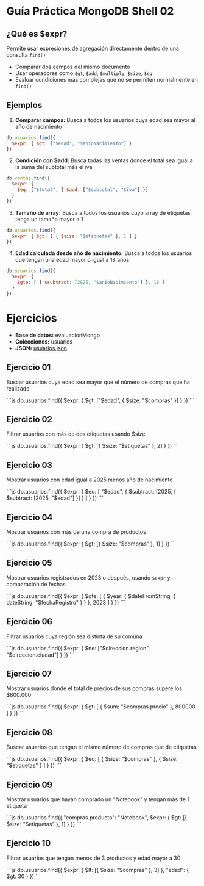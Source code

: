 # Guía Práctica MongoDB Shell 02

## ¿Qué es $expr?
Permite usar expresiones de agregación directamente dentro de una consulta `find()`

- Comparar dos campos del mismo documento
- Usar operadores como `$gt`, `$add`, `$multiply`, `$size`, `$eq`
- Evaluar condiciones más complejas que no se permiten normalmente en `find()`

## Ejemplos

1. **Comparar campos:** Busca a todos los usuarios cuya edad sea mayor al año de nacimiento

```js
db.usuarios.find({
  $expr: { $gt: ["$edad", "$anioNacimiento"] }
})
```

2. **Condición con $add:** Busca todas las ventas donde el total sea igual a la suma del subtotal más el iva 

```js
db.ventas.find({
  $expr: {
    $eq: ["$total", { $add: ["$subtotal", "$iva"] }]
  }
})
```

3. **Tamaño de array:** Busca a todos los usuarios cuyo array de etiquetas tenga un tamaño mayor a 1

```js
db.usuarios.find({
  $expr: { $gt: [ { $size: "$etiquetas" }, 1 ] }
})
```

4. **Edad calculada desde año de nacimiento:** Busca a todos los usuarios que tengan una edad mayor o igual a 18 años

```js
db.usuarios.find({
  $expr: {
    $gte: [ { $subtract: [2025, "$anioNacimiento"] }, 18 ]
  }
})
```

# Ejercicios
- **Base de datos:** evaluacionMongo
- **Colecciones:** usuarios
- **JSON:** [usuarios.json](/inacap/ti3v32/data/usuarios02.json)

## Ejercicio 01
Buscar usuarios cuya edad sea mayor que el número de compras que ha realizado

<Solution>
```js
db.usuarios.find({
  $expr: { $gt: ["$edad", { $size: "$compras" }] }
})
```
</Solution>


## Ejercicio 02
Filtrar usuarios con más de dos etiquetas usando $size

<Solution>
```js
db.usuarios.find({
  $expr: { $gt: [{ $size: "$etiquetas" }, 2] }
})
```
</Solution>

## Ejercicio 03
Mostrar usuarios con edad igual a 2025 menos año de nacimiento

<Solution>
```js
db.usuarios.find({
  $expr: {
    $eq: [
      "$edad",
      { $subtract: [2025, { $subtract: [2025, "$edad"] }] }
    ]
  }
})
```
</Solution>

## Ejercicio 04
Mostrar usuarios con más de una compra de productos

<Solution>
```js
db.usuarios.find({
  $expr: { $gt: [{ $size: "$compras" }, 1] }
})
```
</Solution>

## Ejercicio 05
Mostrar usuarios registrados en 2023 o después, usando `$expr` y comparación de fechas

<Solution>
```js
db.usuarios.find({
  $expr: {
    $gte: [
      { $year: { $dateFromString: { dateString: "$fechaRegistro" } } },
      2023
    ]
  }
})
```
</Solution>

## Ejercicio 06
Filtrar usuarios cuya región sea distinta de su comuna

<Solution>
```js
db.usuarios.find({
  $expr: { $ne: ["$direccion.region", "$direccion.ciudad"] }
})
```
</Solution>

## Ejercicio 07
Mostrar usuarios donde el total de precios de sus compras supere los \$800.000

<Solution>
```js
db.usuarios.find({
  $expr: {
    $gt: [ { $sum: "$compras.precio" }, 800000 ]
  }
})
```
</Solution>

## Ejercicio 08
Buscar usuarios que tengan el mismo número de compras que de etiquetas

<Solution>
```js
db.usuarios.find({
  $expr: {
    $eq: [ { $size: "$compras" }, { $size: "$etiquetas" } ]
  }
})
```
</Solution>

## Ejercicio 09
Mostrar usuarios que hayan comprado un "Notebook" y tengan más de 1 etiqueta

<Solution>
```js
db.usuarios.find({
  "compras.producto": "Notebook",
  $expr: { $gt: [{ $size: "$etiquetas" }, 1] }
})
```
</Solution>

## Ejercicio 10
Filtrar usuarios que tengan menos de 3 productos y edad mayor a 30

<Solution>
```js
db.usuarios.find({
  $expr: { $lt: [{ $size: "$compras" }, 3] },
  "edad": { $gt: 30 }
})
```
</Solution>